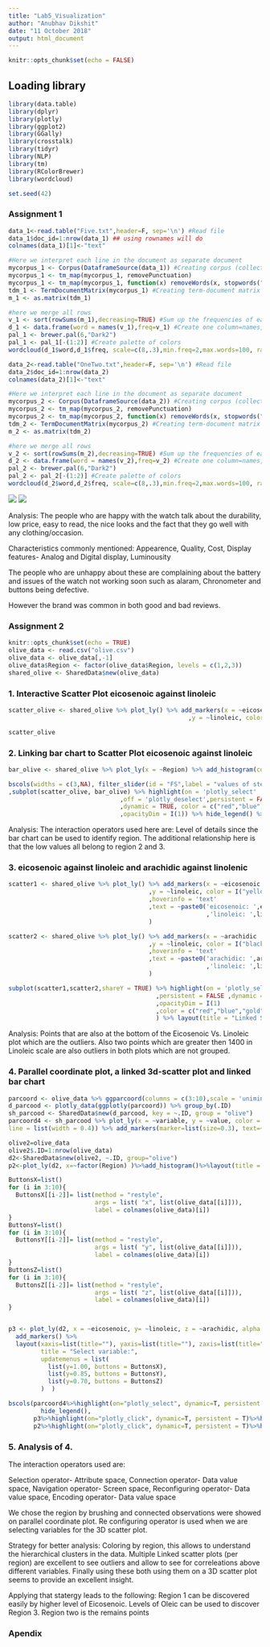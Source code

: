 ```yaml
---
title: "Lab5_Visualization"
author: "Anubhav Dikshit"
date: "11 October 2018"
output: html_document
---
```


```r
knitr::opts_chunk$set(echo = FALSE)
```

## Loading library

```r
library(data.table)
library(dplyr)
library(plotly)
library(ggplot2)
library(GGally)
library(crosstalk)
library(tidyr)
library(NLP)
library(tm)
library(RColorBrewer)
library(wordcloud)

set.seed(42)
```
### Assignment 1
```r
data_1<-read.table("Five.txt",header=F, sep='\n') #Read file
data_1$doc_id=1:nrow(data_1) ## using rownames will do
colnames(data_1)[1]<-"text"

#Here we interpret each line in the document as separate document
mycorpus_1 <- Corpus(DataframeSource(data_1)) #Creating corpus (collection of text data_1)
mycorpus_1 <- tm_map(mycorpus_1, removePunctuation)
mycorpus_1 <- tm_map(mycorpus_1, function(x) removeWords(x, stopwords("english")))
tdm_1 <- TermDocumentMatrix(mycorpus_1) #Creating term-document matrix
m_1 <- as.matrix(tdm_1)

#here we merge all rows
v_1 <- sort(rowSums(m_1),decreasing=TRUE) #Sum up the frequencies of each word
d_1 <- data.frame(word = names(v_1),freq=v_1) #Create one column=names, second=frequences
pal_1 <- brewer.pal(6,"Dark2")
pal_1 <- pal_1[-(1:2)] #Create palette of colors
wordcloud(d_1$word,d_1$freq, scale=c(8,.3),min.freq=2,max.words=100, random.order=F, rot.per=.15, colors=pal_1, vfont=c("sans serif","plain"))

data_2<-read.table("OneTwo.txt",header=F, sep='\n') #Read file
data_2$doc_id=1:nrow(data_2)
colnames(data_2)[1]<-"text"

#Here we interpret each line in the document as separate document
mycorpus_2 <- Corpus(DataframeSource(data_2)) #Creating corpus (collection of text data_1)
mycorpus_2 <- tm_map(mycorpus_2, removePunctuation)
mycorpus_2 <- tm_map(mycorpus_2, function(x) removeWords(x, stopwords("english")))
tdm_2 <- TermDocumentMatrix(mycorpus_2) #Creating term-document matrix
m_2 <- as.matrix(tdm_2)

#here we merge all rows
v_2 <- sort(rowSums(m_2),decreasing=TRUE) #Sum up the frequencies of each word
d_2 <- data.frame(word = names(v_2),freq=v_2) #Create one column=names, second=frequences
pal_2 <- brewer.pal(6,"Dark2")
pal_2 <- pal_2[-(1:2)] #Create palette of colors
wordcloud(d_2$word,d_2$freq, scale=c(8,.3),min.freq=2,max.words=100, random.order=F, rot.per=.15, colors=pal_2, vfont=c("sans serif","plain"))
```


![](Five.png)
![](OneTwo.png)

Analysis: The people who are happy with the watch talk about the durability, low price, easy to read, the nice looks and the fact that they go well with any clothing/occasion.

Characteristics commonly mentioned: Appearence, Quality, Cost, Display features- Analog and Digital display, Luminousity


The people who are unhappy about these are complaining about the battery and issues of the watch not working soon such as alaram, Chronometer and buttons being defective. 

However the brand was common in both good and bad reviews.

### Assignment 2

```r
knitr::opts_chunk$set(echo = TRUE)
olive_data <- read.csv("olive.csv")
olive_data <- olive_data[,-1]
olive_data$Region <- factor(olive_data$Region, levels = c(1,2,3))
shared_olive <- SharedData$new(olive_data)

```

### 1. Interactive Scatter Plot eicosenoic against linoleic
```r
scatter_olive <- shared_olive %>% plot_ly() %>% add_markers(x = ~eicosenoic
                                                  ,y = ~linoleic, color = I("blue"))

scatter_olive
```

### 2. Linking bar chart to Scatter Plot eicosenoic against linoleic
```r

bar_olive <- shared_olive %>% plot_ly(x = ~Region) %>% add_histogram(color = I("blue")) %>% layout(barmode = 'overlay')

bscols(widths = c(3,NA), filter_slider(id = "FS",label = "values of stearic",sharedData = shared_olive, column = ~stearic)
,subplot(scatter_olive, bar_olive) %>% highlight(on = 'plotly_select'
                               ,off = 'plotly_deselect',persistent = FALSE 
                               ,dynamic = TRUE, color = c("red","blue","gold","green")
                               ,opacityDim = I(1)) %>% hide_legend() %>% layout(title = "Linked Scatter Plot of Eicosenoic against linoleic"))
```

Analysis: The interaction operators used here are: Level of details since the bar chart can be used to identify region. The additional relationship here is that the low values all belong to region 2 and 3.

### 3. eicosenoic against linoleic and arachidic against linolenic
```r
scatter1 <- shared_olive %>% plot_ly() %>% add_markers(x = ~eicosenoic
                                       ,y = ~linoleic, color = I("yellow")
                                       ,hoverinfo = 'text'
                                       ,text = ~paste0('eicosenoic: ',eicosenoic,'<br>'
                                                       ,'linoleic: ',linoleic)
                                       )

scatter2 <- shared_olive %>% plot_ly() %>% add_markers(x = ~arachidic
                                       ,y = ~linoleic, color = I("black")
                                       ,hoverinfo = 'text'
                                       ,text = ~paste0('arachidic: ',arachidic,'<br>'
                                                       ,'linoleic: ',linoleic)
                                       )

subplot(scatter1,scatter2,shareY = TRUE) %>% highlight(on = 'plotly_select',off = 'plotly_deselect'
                                         ,persistent = FALSE ,dynamic = TRUE
                                         ,opacityDim = I(1)
                                         ,color = c("red","blue","gold","green") 
                                         ) %>% layout(title = "Linked Scatter Plot of Eicosenoic against linoleic and arachidic against linolenic")
```
Analysis: Points that are also at the bottom of the Eicosenoic Vs. Linoleic plot which are the outliers. Also two points which are greater then 1400 in Linoleic scale are also outliers in both plots which are not grouped.


### 4. Parallel coordinate plot, a linked 3d-scatter plot and linked bar chart 
```r

parcoord <- olive_data %>% ggparcoord(columns = c(3:10),scale = 'uniminmax')
d_parcood <- plotly_data(ggplotly(parcoord)) %>% group_by(.ID)
sh_parcood <- SharedData$new(d_parcood, key = ~.ID, group = "olive")
parcoord4 <- sh_parcood %>% plot_ly(x = ~variable, y = ~value, color = I("slategray3")) %>% add_lines(
line = list(width = 0.4)) %>% add_markers(marker=list(size=0.3), text=~.ID, hoverinfo="text")

olive2=olive_data
olive2$.ID=1:nrow(olive_data)
d2<-SharedData$new(olive2, ~.ID, group="olive")
p2<-plot_ly(d2, x=~factor(Region) )%>%add_histogram()%>%layout(title = "Region",barmode="overlay")
```

```r

ButtonsX=list()
for (i in 3:10){
  ButtonsX[[i-2]]= list(method = "restyle",
                        args = list( "x", list(olive_data[[i]])),
                        label = colnames(olive_data)[i])
}
ButtonsY=list()
for (i in 3:10){
  ButtonsY[[i-2]]= list(method = "restyle",
                        args = list( "y", list(olive_data[[i]])),
                        label = colnames(olive_data)[i])
}
ButtonsZ=list()
for (i in 3:10){
  ButtonsZ[[i-2]]= list(method = "restyle",
                        args = list( "z", list(olive_data[[i]])),
                        label = colnames(olive_data)[i])
}


p3 <- plot_ly(d2, x = ~eicosenoic, y= ~linoleic, z = ~arachidic, alpha = 0.8) %>%
  add_markers() %>%
  layout(xaxis=list(title=""), yaxis=list(title=""), zaxis=list(title=""),
         title = "Select variable:",
         updatemenus = list(
           list(y=1.00, buttons = ButtonsX),
           list(y=0.85, buttons = ButtonsY),
           list(y=0.70, buttons = ButtonsZ)
         )  )

bscols(parcoord4%>%highlight(on="plotly_select", dynamic=T, persistent = T, opacityDim = I(1))%>%
         hide_legend(),
       p3%>%highlight(on="plotly_click", dynamic=T, persistent = T)%>%hide_legend(),
       p2%>%highlight(on="plotly_click", dynamic=T, persistent = T)%>%hide_legend())

```

### 5. Analysis of 4.


The interaction operators used are:

Selection operator- Attribute space, Connection operator- Data value space, Navigation operator- Screen space, Reconfiguring operator- Data value space, Encoding operator- Data value space

We chose the region by brushing and connected observations were showed on parallel coordinate plot. Re configuring operator is used when we are selecting variables for the 3D scatter plot.

Strategy for better analysis: Coloring by region, this allows to understand the hierarchical clusters in the data. Multiple Linked scatter plots (per region) are excellent to see outliers and allow to see for correleations above different variables. Finally using these both using them on a 3D scatter plot seems to provide an excellent insight.

Applying that statergy leads to the following: Region 1 can be discovered easily by higher level of Eicosenoic.
Levels of Oleic can be used to discover Region 3. Region two is the remains points

### Apendix
```r
```
